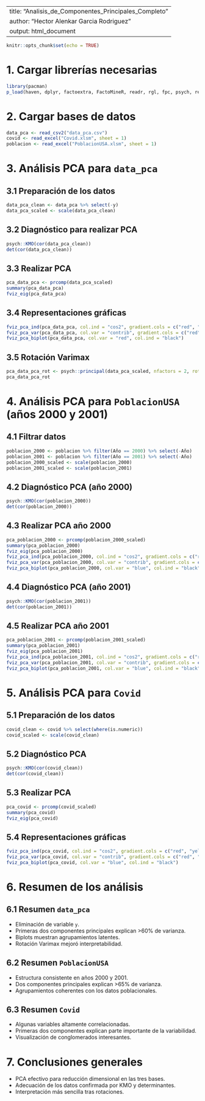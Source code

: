 
---
title: "Analisis_de_Componentes_Principales_Completo"
author: "Hector Alenkar Garcia Rodriguez"
output: html_document
---

```r
knitr::opts_chunk$set(echo = TRUE)
```

# 1. Cargar librerías necesarias
```r
library(pacman)
p_load(haven, dplyr, factoextra, FactoMineR, readr, rgl, fpc, psych, readxl)
```

# 2. Cargar bases de datos
```r
data_pca <- read_csv2("data_pca.csv")
covid <- read_excel("Covid.xlsm", sheet = 1)
poblacion <- read_excel("PoblacionUSA.xlsm", sheet = 1)
```

# 3. Análisis PCA para `data_pca`
## 3.1 Preparación de los datos
```r
data_pca_clean <- data_pca %>% select(-y)
data_pca_scaled <- scale(data_pca_clean)
```

## 3.2 Diagnóstico para realizar PCA
```r
psych::KMO(cor(data_pca_clean))
det(cor(data_pca_clean))
```

## 3.3 Realizar PCA
```r
pca_data_pca <- prcomp(data_pca_scaled)
summary(pca_data_pca)
fviz_eig(pca_data_pca)
```

## 3.4 Representaciones gráficas
```r
fviz_pca_ind(pca_data_pca, col.ind = "cos2", gradient.cols = c("red", "yellow", "green"), repel = FALSE)
fviz_pca_var(pca_data_pca, col.var = "contrib", gradient.cols = c("red", "yellow", "green"), repel = FALSE)
fviz_pca_biplot(pca_data_pca, col.var = "red", col.ind = "black")
```

## 3.5 Rotación Varimax
```r
pca_data_pca_rot <- psych::principal(data_pca_scaled, nfactors = 2, rotate = "varimax", scores = TRUE)
pca_data_pca_rot
```

# 4. Análisis PCA para `PoblacionUSA` (años 2000 y 2001)
## 4.1 Filtrar datos
```r
poblacion_2000 <- poblacion %>% filter(Año == 2000) %>% select(-Año)
poblacion_2001 <- poblacion %>% filter(Año == 2001) %>% select(-Año)
poblacion_2000_scaled <- scale(poblacion_2000)
poblacion_2001_scaled <- scale(poblacion_2001)
```

## 4.2 Diagnóstico PCA (año 2000)
```r
psych::KMO(cor(poblacion_2000))
det(cor(poblacion_2000))
```

## 4.3 Realizar PCA año 2000
```r
pca_poblacion_2000 <- prcomp(poblacion_2000_scaled)
summary(pca_poblacion_2000)
fviz_eig(pca_poblacion_2000)
fviz_pca_ind(pca_poblacion_2000, col.ind = "cos2", gradient.cols = c("red", "yellow", "green"))
fviz_pca_var(pca_poblacion_2000, col.var = "contrib", gradient.cols = c("red", "yellow", "green"))
fviz_pca_biplot(pca_poblacion_2000, col.var = "blue", col.ind = "black")
```

## 4.4 Diagnóstico PCA (año 2001)
```r
psych::KMO(cor(poblacion_2001))
det(cor(poblacion_2001))
```

## 4.5 Realizar PCA año 2001
```r
pca_poblacion_2001 <- prcomp(poblacion_2001_scaled)
summary(pca_poblacion_2001)
fviz_eig(pca_poblacion_2001)
fviz_pca_ind(pca_poblacion_2001, col.ind = "cos2", gradient.cols = c("red", "yellow", "green"))
fviz_pca_var(pca_poblacion_2001, col.var = "contrib", gradient.cols = c("red", "yellow", "green"))
fviz_pca_biplot(pca_poblacion_2001, col.var = "blue", col.ind = "black")
```

# 5. Análisis PCA para `Covid`
## 5.1 Preparación de los datos
```r
covid_clean <- covid %>% select(where(is.numeric))
covid_scaled <- scale(covid_clean)
```

## 5.2 Diagnóstico PCA
```r
psych::KMO(cor(covid_clean))
det(cor(covid_clean))
```

## 5.3 Realizar PCA
```r
pca_covid <- prcomp(covid_scaled)
summary(pca_covid)
fviz_eig(pca_covid)
```

## 5.4 Representaciones gráficas
```r
fviz_pca_ind(pca_covid, col.ind = "cos2", gradient.cols = c("red", "yellow", "green"))
fviz_pca_var(pca_covid, col.var = "contrib", gradient.cols = c("red", "yellow", "green"))
fviz_pca_biplot(pca_covid, col.var = "blue", col.ind = "black")
```

# 6. Resumen de los análisis
## 6.1 Resumen `data_pca`
- Eliminación de variable `y`.
- Primeras dos componentes principales explican >60% de varianza.
- Biplots muestran agrupamientos latentes.
- Rotación Varimax mejoró interpretabilidad.

## 6.2 Resumen `PoblacionUSA`
- Estructura consistente en años 2000 y 2001.
- Dos componentes principales explican >65% de varianza.
- Agrupamientos coherentes con los datos poblacionales.

## 6.3 Resumen `Covid`
- Algunas variables altamente correlacionadas.
- Primeras dos componentes explican parte importante de la variabilidad.
- Visualización de conglomerados interesantes.

# 7. Conclusiones generales
- PCA efectivo para reducción dimensional en las tres bases.
- Adecuación de los datos confirmada por KMO y determinantes.
- Interpretación más sencilla tras rotaciones.
